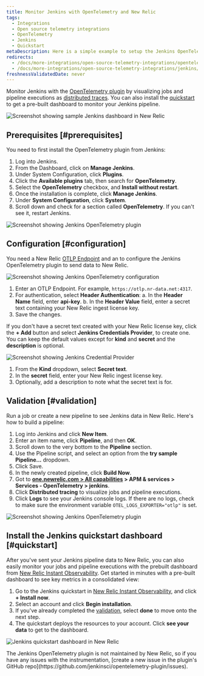 ```yaml
---
title: Monitor Jenkins with OpenTelemetry and New Relic
tags:
  - Integrations
  - Open source telemetry integrations
  - OpenTelemetry
  - Jenkins
  - Quickstart
metaDescription: Here is a simple example to setup the Jenkins OpenTelemetry plugin to send data to New Relic.
redirects:
  - /docs/more-integrations/open-source-telemetry-integrations/opentelemetry/jenkins/monitoring-jenkins-ot
  - /docs/more-integrations/open-source-telemetry-integrations/jenkins/monitoring-jenkins-ot
freshnessValidatedDate: never
---
```







Monitor Jenkins with the [OpenTelemetry plugin](https://plugins.jenkins.io/opentelemetry) by visualizing jobs and pipeline executions as [distributed traces](/docs/distributed-tracing/concepts/introduction-distributed-tracing). You can also install the [quickstart](https://newrelic.com/instant-observability/jenkins) to get a pre-built dashboard to monitor your Jenkins pipeline.

<img
  title="Screenshot showing sample Jenkins dashboard in New Relic"
  alt="Screenshot showing sample Jenkins dashboard in New Relic"
  src={opentelemetryJenkins05}
/>

## Prerequisites [#prerequisites]

You need to first install the OpenTelemetry plugin from Jenkins:

1. Log into Jenkins.
2. From the Dashboard, click on <DNT>**Manage Jenkins**</DNT>.
3. Under System Configuration, click <DNT>**Plugins**</DNT>.
4. Click the <DNT>**Available plugins**</DNT> tab, then search for <DNT>**OpenTelemetry**</DNT>.
5. Select the <DNT>**OpenTelemetry**</DNT> checkbox, and <DNT>**Install without restart**</DNT>.
6. Once the installation is complete, click <DNT>**Manage Jenkins**</DNT>.
7. Under <DNT>**System Configuration**</DNT>, click <DNT>**System**</DNT>.
8. Scroll down and check for a section called <DNT>**OpenTelemetry**</DNT>. If you can't see it, restart Jenkins.

<img
  title="Screenshot showing Jenkins OpenTelemetry plugin"
  alt="Screenshot showing Jenkins OpenTelemetry plugin"
  src={opentelemetryJenkis01}
/>

## Configuration [#configuration]

You need a New Relic [OTLP Endpoint](/docs/more-integrations/open-source-telemetry-integrations/opentelemetry/opentelemetry-setup/#note-endpoints) and an <InlinePopover type="licenseKey" /> to configure the Jenkins OpenTelemetry plugin to send data to New Relic.

<img
  title="Screenshot showing Jenkins OpenTelemetry configuration"
  alt="Screenshot showing Jenkins OpenTelemetry configuration"
  src={opentelemetryIntegrationsJenkins02}
/>

1. Enter an OTLP Endpoint. For example, `https://otlp.nr-data.net:4317`.
2. For authentication, select <DNT>**Header Authentication**</DNT>:
   a. In the <DNT>**Header Name**</DNT> field, enter <DNT>**api-key**</DNT>.
   b. In the <DNT>**Header Value**</DNT> field, enter a secret text containing your New Relic ingest license key.
3. Save the changes.

If you don't have a secret text created with your New Relic license key, click the <DNT>**+ Add**</DNT> button and select <DNT>**Jenkins Credentials Provider**</DNT>, to create one. You can keep the default values except for <DNT>**kind**</DNT> and <DNT>**secret**</DNT> and the <DNT>**description**</DNT> is optional.

<img
  title="Screenshot showing Jenkins Credential Provider"
  alt="Screenshot showing Jenkins Credential Provider"
  src={opentelemetryIntegrationsJenkins03}
/>

1. From the <DNT>**Kind**</DNT> dropdown, select <DNT>**Secret text**</DNT>.
2. In the <DNT>**secret**</DNT> field, enter your New Relic ingest license key.
3. Optionally, add a description to note what the secret text is for.

## Validation [#validation]

Run a job or create a new pipeline to see Jenkins data in New Relic. Here's how to build a pipeline:

1. Log into Jenkins and click <DNT>**New Item**</DNT>.
2. Enter an item name, click <DNT>**Pipeline**</DNT>, and then <DNT>**OK**</DNT>.
3. Scroll down to the very bottom to the <DNT>**Pipeline**</DNT> section.
4. Use the Pipeline script, and select an option from the <DNT>**try sample Pipeline...**</DNT> dropdown.
5. Click Save.
6. In the newly created pipeline, click <DNT>**Build Now**</DNT>.
7. Got to <DNT>**[one.newrelic.com > All capabilities](https://one.newrelic.com/all-capabilities) > APM & services > Services - OpenTelemetry > jenkins**</DNT>.
8. Click <DNT>**Distributed tracing**</DNT> to visualize jobs and pipeline executions.
9. Click <DNT>**Logs**</DNT> to see your Jenkins console logs. If there are no logs, check to make sure the environment variable `OTEL_LOGS_EXPORTER="otlp"` is set.

<img
  title="Screenshot showing Jenkins OpenTelemetry plugin"
  alt="Screenshot showing Jenkins OpenTelemetry plugin"
  src={opentelemetryOpentelemetryJenkins04}
/>

## Install the Jenkins quickstart dashboard [#quickstart]

After you've sent your Jenkins pipeline data to New Relic, you can also easily monitor your jobs and pipeline executions with the prebuilt dashboard from [New Relic Instant Observability](http://newrelic.com/instant-observability). Get started in minutes with a pre-built dashboard to see key metrics in a consolidated view:

1. Go to the Jenkins quickstart in [New Relic Instant Observability](https://newrelic.com/instant-observability/jenkins), and click <DNT>**+ Install now**</DNT>.
2. Select an account and click <DNT>**Begin installation**</DNT>.
3. If you've already completed the [validation](#validation), select <DNT>**done**</DNT> to move onto the next step.
4. The quickstart deploys the resources to your account. Click <DNT>**see your data**</DNT> to get to the dashboard.

<img
  title="Jenkins quickstart dashboard in New Relic"
  alt="Jenkins quickstart dashboard in New Relic"
  src={opentelemetryJenkins05}
/>

<Callout variant="important">
  The Jenkins OpenTelemetry plugin is not maintained by New Relic, so if you have any issues with the instrumentation, [create a new issue in the plugin's GitHub repo](https://github.com/jenkinsci/opentelemetry-plugin/issues).
</Callout>

<InstallFeedback />

